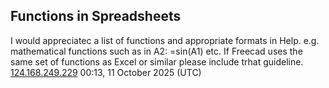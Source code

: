 == Functions in Spreadsheets ==

I would appreciatec a list of functions and appropriate formats in Help.  e.g. mathematical functions such as in A2:  =sin(A1) etc.  If Freecad uses the same set of functions as Excel or similar please include trhat guideline. [[Special:Contributions/124.168.249.229|124.168.249.229]] 00:13, 11 October 2025 (UTC)